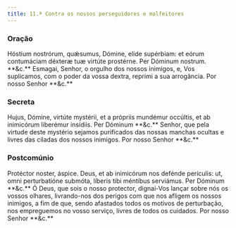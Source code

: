 ```yaml
---
title: 11.ª Contra os nossos perseguidores e malfeitores
---
```


### Oração

<div class="side-by-side not-content">
  <span>
    Hóstium nostrórum, quǽsumus, Dómine, elíde supérbiam: et eórum contumáciam
    déxteræ tuæ virtúte prostérne. Per Dóminum nostrum. **&c.**
  </span>
  <span>
    Esmagai, Senhor, o orgulho dos nossos inimigos, e, Vos suplicamos, com o
    poder da vossa dextra, reprimi a sua arrogância. Por nosso Senhor **&c.**
  </span>
</div>

### Secreta

<div class="side-by-side not-content">
  <span>
    Hujus, Dómine, virtúte mystérii, et a própriis mundémur occúltis, et ab
    inimicórum liberémur insídiis. Per Dóminum **&c.**
  </span>
  <span>
    Senhor, que pela virtude deste mystério sejamos purificados das nossas
    manchas ocultas e livres das ciladas dos nossos inimigos. Por nosso Senhor
    **&c.**
  </span>
</div>

### Postcomúnio

<div class="side-by-side not-content">
  <span>
    Protéctor noster, áspice. Deus, et ab inimicórum nos defénde perículis: ut,
    omni perturbatióne submóta, líberis tibi méntibus serviámus. Per Dóminum
    **&c.**
  </span>
  <span>
    Ó Deus, que sois o nosso protector, dignai-Vos lançar sobre nós os vossos
    olhares, livrando-nos dos perigos com que nos afligem os nossos inimigos, a
    fim de que, sendo afastados todos os motivos de perturbação, nos empreguemos
    no vosso serviço, livres de todos os cuidados. Por nosso Senhor **&c.**
  </span>
</div>

